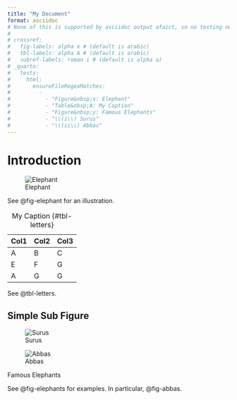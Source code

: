 ```yaml
---
title: "My Document"
format: asciidoc
# None of this is supported by asciidoc output afaict, so no testing necessary here
#
# crossref:
#   fig-labels: alpha x # (default is arabic)
#   tbl-labels: alpha A # (default is arabic)
#   subref-labels: roman i # (default is alpha a)
# _quarto:
#   tests:
#     html:
#       ensureFileRegexMatches:
#         - 
#           - "Figure&nbsp;x: Elephant"
#           - "Table&nbsp;A: My Caption"
#           - "Figure&nbsp;y: Famous Elephants"
#           - "\\(i\\) Surus"
#           - "\\(ii\\) Abbas"
---
```


# Introduction

![Elephant](img/painter.jpg){#fig-elephant}

See @fig-elephant for an illustration.

| Col1 | Col2 | Col3 |
| ---- | ---- | ---- |
| A    | B    | C    |
| E    | F    | G    |
| A    | G    | G    |

: My Caption {#tbl-letters}

See @tbl-letters.

## Simple Sub Figure

::: {#fig-elephants layout-ncol="2"}
![Surus](img/surus.jpg){#fig-surus}

![Abbas](img/abbas.jpg){#fig-abbas}

Famous Elephants
:::

See @fig-elephants for examples. In particular, @fig-abbas.